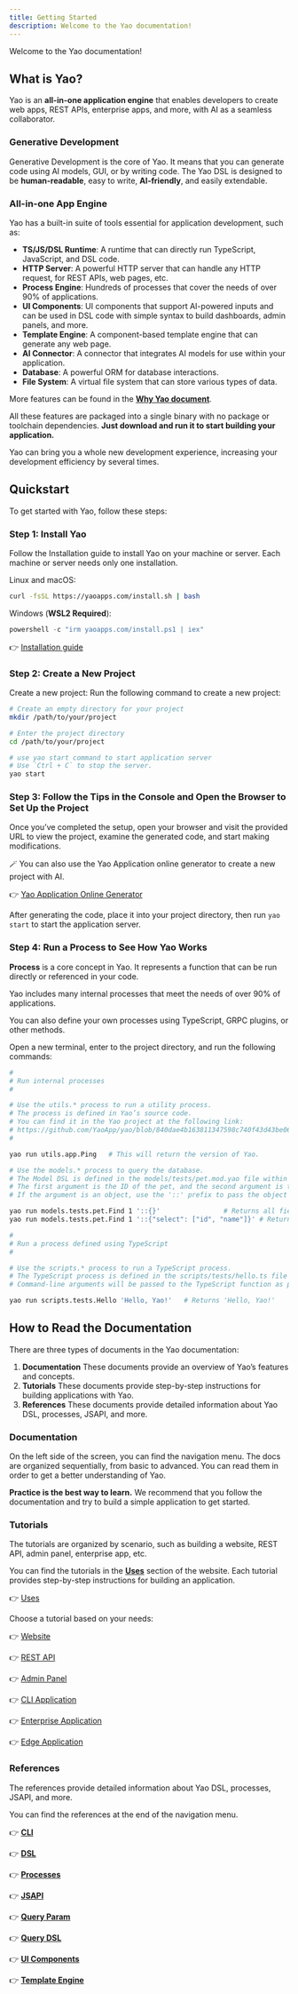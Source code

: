 ```yaml
---
title: Getting Started
description: Welcome to the Yao documentation!
---
```


Welcome to the Yao documentation!

## What is Yao?

Yao is an **all-in-one application engine** that enables developers to create web apps, REST APIs, enterprise apps, and more, with AI as a seamless collaborator.

### Generative Development

Generative Development is the core of Yao. It means that you can generate code using AI models, GUI, or by writing code. The Yao DSL is designed to be **human-readable**, easy to write, **AI-friendly**, and easily extendable.

### All-in-one App Engine

Yao has a built-in suite of tools essential for application development, such as:

- **TS/JS/DSL Runtime**: A runtime that can directly run TypeScript, JavaScript, and DSL code.
- **HTTP Server**: A powerful HTTP server that can handle any HTTP request, for REST APIs, web pages, etc.
- **Process Engine**: Hundreds of processes that cover the needs of over 90% of applications.
- **UI Components**: UI components that support AI-powered inputs and can be used in DSL code with simple syntax to build dashboards, admin panels, and more.
- **Template Engine**: A component-based template engine that can generate any web page.
- **AI Connector**: A connector that integrates AI models for use within your application.
- **Database**: A powerful ORM for database interactions.
- **File System**: A virtual file system that can store various types of data.

More features can be found in the **[Why Yao document](getting-started/why-yao)**.

All these features are packaged into a single binary with no package or toolchain dependencies. **Just download and run it to start building your application.**

Yao can bring you a whole new development experience, increasing your development efficiency by several times.

## Quickstart

To get started with Yao, follow these steps:

### Step 1: Install Yao

Follow the Installation guide to install Yao on your machine or server. Each machine or server needs only one installation.

Linux and macOS:

```bash
curl -fsSL https://yaoapps.com/install.sh | bash
```

Windows (**WSL2 Required**):

```powershell
powershell -c "irm yaoapps.com/install.ps1 | iex"
```

👉 [Installation guide](getting-started/installation)

### Step 2: Create a New Project

Create a new project: Run the following command to create a new project:

```bash
# Create an empty directory for your project
mkdir /path/to/your/project

# Enter the project directory
cd /path/to/your/project

# use yao start command to start application server
# Use `Ctrl + C` to stop the server.
yao start

```

### Step 3: Follow the Tips in the Console and Open the Browser to Set Up the Project

Once you’ve completed the setup, open your browser and visit the provided URL to view the project, examine the generated code, and start making modifications.

🪄 You can also use the Yao Application online generator to create a new project with AI.

👉 [Yao Application Online Generator](https://hi.moapi.ai/)

After generating the code, place it into your project directory, then run `yao start` to start the application server.

### Step 4: Run a Process to See How Yao Works

**Process** is a core concept in Yao. It represents a function that can be run directly or referenced in your code.

Yao includes many internal processes that meet the needs of over 90% of applications.

You can also define your own processes using TypeScript, GRPC plugins, or other methods.

Open a new terminal, enter to the project directory, and run the following commands:

```bash
#
# Run internal processes
#

# Use the utils.* process to run a utility process.
# The process is defined in Yao’s source code.
# You can find it in the Yao project at the following link:
# https://github.com/YaoApp/yao/blob/840dae4b163811347598c740f43d43be065d01fa/engine/process.go#L30
#

yao run utils.app.Ping   # This will return the version of Yao.

# Use the models.* process to query the database.
# The Model DSL is defined in the models/tests/pet.mod.yao file within your project directory.
# The first argument is the ID of the pet, and the second argument is the query.
# If the argument is an object, use the '::' prefix to pass the object as a string.

yao run models.tests.pet.Find 1 '::{}'                # Returns all fields of the pet.
yao run models.tests.pet.Find 1 '::{"select": ["id", "name"]}' # Returns only the id and name of the pet.

#
# Run a process defined using TypeScript
#

# Use the scripts.* process to run a TypeScript process.
# The TypeScript process is defined in the scripts/tests/hello.ts file within your project directory.
# Command-line arguments will be passed to the TypeScript function as parameters.

yao run scripts.tests.Hello 'Hello, Yao!'   # Returns 'Hello, Yao!'

```

## How to Read the Documentation

There are three types of documents in the Yao documentation:

1. **Documentation** These documents provide an overview of Yao’s features and concepts.
2. **Tutorials** These documents provide step-by-step instructions for building applications with Yao.
3. **References** These documents provide detailed information about Yao DSL, processes, JSAPI, and more.

### Documentation

On the left side of the screen, you can find the navigation menu. The docs are organized sequentially, from basic to advanced. You can read them in order to get a better understanding of Yao.

**Practice is the best way to learn.** We recommend that you follow the documentation and try to build a simple application to get started.

### Tutorials

The tutorials are organized by scenario, such as building a website, REST API, admin panel, enterprise app, etc.

You can find the tutorials in the **[Uses](/uses)** section of the website. Each tutorial provides step-by-step instructions for building an application.

👉 [Uses](/uses)

Choose a tutorial based on your needs:

👉 [Website](/docs/tutorials/website/getting-started)

👉 [REST API](/docs/tutorials/api/getting-started)

👉 [Admin Panel](/docs/tutorials/admin-panel/getting-started)

👉 [CLI Application](/docs/tutorials/cli/getting-started)

👉 [Enterprise Application](/docs/tutorials/enterprise/getting-started)

👉 [Edge Application](/docs/tutorials/edge/getting-started)

### References

The references provide detailed information about Yao DSL, processes, JSAPI, and more.

You can find the references at the end of the navigation menu.

👉 **[CLI](references/cli)**

👉 **[DSL](references/dsl)**

👉 **[Processes](references/processes)**

👉 **[JSAPI](references/jsapi)**

👉 **[Query Param](references/query-param)**

👉 **[Query DSL](references/query-dsl)**

👉 **[UI Components](references/ui-components)**

👉 **[Template Engine](references/template-engine)**
